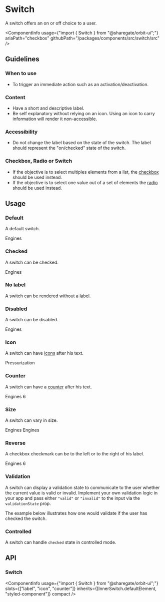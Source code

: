 
<Meta
    title="Components/Switch"
    id="switch"
/>

# Switch

<Tagline>A switch offers an on or off choice to a user.</Tagline>

<ComponentInfo
    usage={"import { Switch } from \"@sharegate/orbit-ui\";"}
    ariaPath="checkbox"
    githubPath="/packages/components/src/switch/src"
/>

## Guidelines

### When to use

- To trigger an immediate action such as an activation/deactivation.

### Content

- Have a short and descriptive label.
- Be self explanatory without relying on an icon. Using an icon to carry information will render it non-accessible.

### Accessibility

- Do not change the label based on the state of the switch. The label should represent the "on/checked" state of the switch.

### Checkbox, Radio or Switch

- If the objective is to select multiples elements from a list, the [checkbox](?path=/docs/checkbox--default-story) should be used instead.
- If the objective is to select one value out of a set of elements the [radio](?path=/docs/radio--default-story) should be used instead.

## Usage

### Default

A default switch.

<Preview>
    <Story name="default">
        <Switch>Engines</Switch>
    </Story>
</Preview>

### Checked

A switch can be checked.

<Preview>
    <Story name="checked">
        <Switch defaultChecked>Engines</Switch>
    </Story>
</Preview>

### No label

A switch can be rendered without a label.

<Preview>
    <Story name="no label">
        <Switch aria-label="Engines" />
    </Story>
</Preview>

### Disabled

A switch can be disabled.

<Preview>
    <Story name="disabled">
        <Switch disabled>Engines</Switch>
    </Story>
</Preview>

### Icon

A switch can have [icons](?path=/docs/icon-gallery--page) after his text.

<Preview>
    <Story name="icon">
        <Switch>
            <Text>Pressurization</Text>
            <PlaceholderMajorIcon />
        </Switch>
    </Story>
</Preview>

### Counter

A switch can have a [counter](?path=/docs/counter--default-story) after his text.

<Preview>
    <Story name="counter">
        <Switch>
            <Text>Engines</Text>
            <Counter>6</Counter>
        </Switch>
    </Story>
</Preview>

### Size

A switch can vary in size.

<Preview>
    <Story name="size">
        <Inline alignY="center">
            <Switch size="sm">Engines</Switch>
            <Switch>Engines</Switch>
        </Inline>
    </Story>
</Preview>

### Reverse

A checkbox checkmark can be to the left or to the right of his label.

<Preview>
    <Story name="reverse">
        <Switch reverse>
            <PlaceholderMajorIcon />
            <Text>Engines</Text>
            <Counter variant="divider">6</Counter>
        </Switch>
    </Story>
</Preview>

### Validation

A switch can display a validation state to communicate to the user whether the current value is valid or invalid. Implement your own validation logic in your app and pass either `"valid"` or `"invalid"` to the input via the `validationState` prop.

The example below illustrates how one would validate if the user has checked the switch.

<Preview filePath="/switch/docs/CheckedValidation" />

### Controlled

A switch can handle `checked` state in controlled mode.

<Preview filePath="/switch/docs/ControlledSwitch" />

## API

### Switch

<ComponentInfo
    usage={"import { Switch } from \"@sharegate/orbit-ui\";"}
    slots={["label", "icon", "counter"]}
    inherits={[InnerSwitch.defaultElement, "styled-component"]}
    compact
/>

<ArgsTable of={InnerSwitch} sort="alpha"/>

